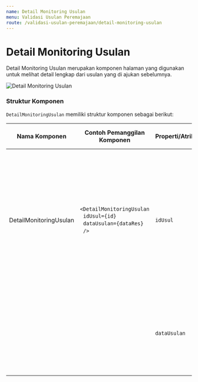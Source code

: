 ```yaml
---
name: Detail Monitoring Usulan
menu: Validasi Usulan Peremajaan
route: /validasi-usulan-peremajaan/detail-monitoring-usulan
---
```


# Detail Monitoring Usulan

Detail Monitoring Usulan merupakan komponen halaman yang digunakan untuk
melihat detail lengkap dari usulan yang di ajukan sebelumnya.

![Detail Monitoring Usulan](../../src/img/DetailMonitoringUsulan.png)

### Struktur Komponen

`DetailMonitoringUsulan` memiliki struktur komponen sebagai berikut:

| Nama Komponen          | Contoh Pemanggilan <br/> Komponen                                                                                   | Properti/Atribut | Tipe Data <br/> Atribut | Penjelasan                                                                                                                                                                                              |
| ---------------------- | ------------------------------------------------------------------------------------------------------------------- | ---------------- | ----------------------- | ------------------------------------------------------------------------------------------------------------------------------------------------------------------------------------------------------- |
| DetailMonitoringUsulan | `<DetailMonitoringUsulan`<br/>&nbsp;&nbsp;`idUsul={id}`<br/>&nbsp;&nbsp;`dataUsulan={dataRes}`<br/>&nbsp;&nbsp;`/>` | `idUsul`         | `String`                | Properti id usul berisi informasi <br/> id usulan yang diajukan yang akan digunakan <br/> sebagai acuan untuk mengambil <br/> data Dokumen Persetujuan Teknis <br/> berdasarkan id usulan yang diajukan |
|                        |                                                                                                                     | `dataUsulan`     | `Object`                | Properti data usulan berisi informasi <br/> data diri ASN, jenis layanan, <br/> hingga dokumen-dokumen usulan                                                                                           |
